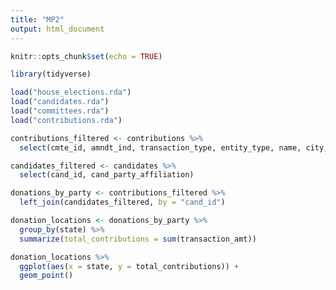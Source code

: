 ```yaml
---
title: "MP2"
output: html_document
---
```


```r
knitr::opts_chunk$set(echo = TRUE)
```

```r
library(tidyverse)
```

```r
load("house_elections.rda")
load("candidates.rda")
load("committees.rda")
load("contributions.rda")
```

```r
contributions_filtered <- contributions %>%
  select(cmte_id, amndt_ind, transaction_type, entity_type, name, city, state, zip_code, transaction_amt, cand_id)
```

```r
candidates_filtered <- candidates %>%
  select(cand_id, cand_party_affiliation)
```

```r
donations_by_party <- contributions_filtered %>%
  left_join(candidates_filtered, by = "cand_id")
```

```r
donation_locations <- donations_by_party %>%
  group_by(state) %>%
  summarize(total_contributions = sum(transaction_amt))
```

```r
donation_locations %>%
  ggplot(aes(x = state, y = total_contributions)) +
  geom_point() 
```
